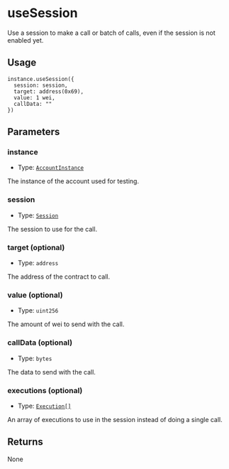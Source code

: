 # useSession 

Use a session to make a call or batch of calls, even if the session is not enabled yet. 

## Usage

```solidity copy
instance.useSession({
  session: session,
  target: address(0x69),
  value: 1 wei,
  callData: ""
})
```

## Parameters

### instance

- Type: [`AccountInstance`](/modulekit/glossary/types.mdx#accountinstance)

The instance of the account used for testing.

### session

- Type: [`Session`](/modulekit/glossary/types.mdx#session)

The session to use for the call.

### target (optional)

- Type: `address`

The address of the contract to call.

### value (optional)

- Type: `uint256`

The amount of wei to send with the call.

### callData (optional)

- Type: `bytes`

The data to send with the call.

### executions (optional)

- Type: [`Execution[]`](/modulekit/glossary/types#execution)

An array of executions to use in the session instead of doing a single call.

## Returns

None
